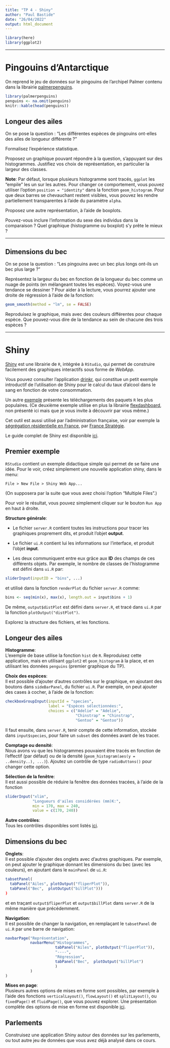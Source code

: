 ```yaml
---
title: "TP 4 - Shiny"
author: "Paul Bastide"
date: "26/04/2022"
output: html_document
---
```


```r
library(here)
library(ggplot2)
```

-----

# Pingouins d'Antarctique

On reprend le jeu de données sur le pingouins de l'archipel Palmer
contenu dans la librairie [palmerpenguins](https://allisonhorst.github.io/palmerpenguins/index.html).

```r
library(palmerpenguins)
penguins <- na.omit(penguins)
knitr::kable(head(penguins))
```

## Longeur des ailes

On se pose la question : 
"Les différentes espèces de pingouins ont-elles des ailes de longueur différente ?"

Formalisez l'expérience statistique.

Proposez un graphique pouvant répondre à la question, s'appuyant sur
des histogrammes.
Justifiez vos choix de représentation, en particulier la largeur des classes.

**Note**: Par défaut, lorsque plusieurs histogramme sont tracés, `ggplot` les
"empile" les un sur les autres. Pour changer ce comportement, vous pouvez utiliser
l'option `position = "identity"` dans la fonction `geom_histogram`.
Pour que deux barres se chevauchant restent visibles, vous pouvez les rendre partiellement
transparentes à l'aide du paramètre `alpha`.

Proposez une autre représentation, à l'aide de boxplots.

Pouvez-vous inclure l'information du sexe des individus dans la comparaison ?
Quel graphique (histogramme ou boxplot) s'y prête le mieux ?

-----

## Dimensions du bec

On se pose la question : 
"Les pingouins avec un bec plus longs ont-ils un bec plus large ?"

Représentez la largeur du bec en fonction de la longueur du bec comme un nuage de
points (en mélangeant toutes les espèces).
Voyez-vous une tendance se dessiner ?
Pour aider à la lecture, vous pourrez ajouter une droite de régression à l'aide
de la fonction:
```r
geom_smooth(method = "lm", se = FALSE)
```

Reproduisez le graphique, mais avec des couleurs différentes pour chaque espèce.
Que pouvez-vous dire de la tendance au sein de chacune des trois espèces ?

-----

# Shiny

[Shiny](https://shiny.rstudio.com/) est une librairie de `R`, intégrée à `RStudio`,
qui permet de construire facilement des graphiques interactifs sous forme de 
*WebApp*.

Vous pouvez consulter l'application [drinkr](https://gallery.shinyapps.io/drinkr/),
qui constitue un petit exemple introductif de l'utilisation de Shiny pour
le calcul du taux d'alcool dans le sang en fonction de votre consommation.

Un autre [exemple](https://jjallaire.shinyapps.io/shiny-crandash/) 
présente les téléchargements des paquets `R` les plus populaires.
(Ce deuxième exemple utilise en plus la librairie 
[flexdashboard](https://pkgs.rstudio.com/flexdashboard/articles/shiny.html),
non présenté ici mais que je vous invite à découvrir par vous même.)

Cet outil est aussi utilisé par l'administration française, voir par
exemple la [ségrégation résidentielle en France](https://francestrategie.shinyapps.io/app_seg/),
par [France Stratégie](https://www.strategie.gouv.fr/).

Le guide complet de Shiny est disponible [ici](https://shiny.rstudio.com/tutorial/).

## Premier exemple

`RStudio` contient un exemple didactique simple qui permet de se faire une idée.
Pour le voir, créez simplement une nouvelle application shiny, dans le menu:
```
File > New File > Shiny Web App...
```
(On supposera par la suite que vous avez choisi l'option "Multiple Files".)

Pour voir le résultat, vous pouvez simplement cliquer sur le bouton
`Run App` en haut à droite.

**Structure générale**:

- Le fichier `server.R` contient toutes les instructions pour tracer les graphiques
proprement dits, et produit l'objet **output**.

- Le fichier `ui.R` contient lui les informations sur l'interface, et produit
l'objet **input**.

- Les deux communiquent entre eux grâce aux **ID** des champs de ces différents objets.
Par exemple, le nombre de classes de l'histogramme est défini dans `ui.R`
par:
```r
sliderInput(inputID = "bins", ...)
```
et utilisé dans la fonction `renderPlot` du fichier `server.R` comme:
```r
bins <- seq(min(x), max(x), length.out = input$bins + 1)
```
De même, `output$distPlot` est défini dans `server.R`, et tracé dans `ui.R`
par la fonction `plotOutput("distPlot")`.

Explorez la structure des fichiers, et les fonctions.

## Longeur des ailes

**Histogramme**:  
L'exemple de base utilise la fonction `hist` de `R`.
Reproduisez cette application, mais en utilisant `ggplot2` et `geom_histogram`
à la place, et en utilisant les données `penguins` 
(premier graphique du TP).

**Choix des espèces**:  
Il est possible d'ajouter d'autres contrôles sur le graphique,
en ajoutant des boutons dans `sideBarPanel`, du fichier `ui.R`.
Par exemple, on peut ajouter des cases à cocher, à l'aide de la fonction:
```r
checkboxGroupInput(inputId = "species",
                   label = "Espèces sélectionnées:",
                   choices = c("Adelie" = "Adelie",
                               "Chinstrap" = "Chinstrap",
                               "Gentoo" = "Gentoo"))
```
Il faut ensuite, dans `server.R`, tenir compte de cette information,
stockée dans `input$species`, pour faire un `subset` des données avant de les tracer.

**Comptage ou densité**:  
Nous avons vu que les histogrammes pouvaient être tracés en fonction de l'effectif
(par défaut) ou de la densité (`geom_histogram(aes(y = ..density..), ...)`).
Ajoutez un contrôle de type `radioButtons()` pour changer cette option.

**Sélection de la fenêtre**:  
Il est aussi possible de réduire la fenêtre des données tracées,
à l'aide de la fonction
```r
sliderInput("xlim",
            "Longueurs d'ailes considérées (mm)K:",
            min = 170, max = 240,
            value = c(170, 240))
```

**Autre contrôles**:  
Tous les contrôles disponibles sont listés 
[ici](https://shiny.rstudio.com/tutorial/written-tutorial/lesson3/).

## Dimensions du bec

**Onglets**:  
Il est possible d'ajouter des onglets avec d'autres graphiques.
Par exemple, on peut ajouter le graphique donnant les dimensions du bec
(avec les couleurs),
en ajoutant dans le `mainPanel` de `ui.R`:
```r
tabsetPanel(
  tabPanel("Ailes", plotOutput("fliperPlot")),
  tabPanel("Bec",  plotOutput("billPlot")))
)
```
et en traçant `output$fliperPlot` et `output$billPlot` dans `server.R`
de la même manière que précédemment.

**Navigation**:  
Il est possible de changer la navigation, en remplaçant le `tabsetPanel` de `ui.R`
par une barre de navigation:
```r
navbarPage("Représentation",
           navbarMenu("Histogrammes",
                      tabPanel("Ailes", plotOutput("fliperPlot")),
                      "----",
                      "Régression",
                      tabPanel("Bec",  plotOutput("billPlot")
                      )
           )
)
```


**Mises en page**:  
Plusieurs autres options de mises en forme sont possibles, 
par exemple à l'aide des fonctions 
`verticalLayout()`, `flowLayout()` et `splitLayout()`, ou `fixedPage()` et `fluidPage()`,
que vous pouvez explorer.
Une présentation complète des options de mise en forme est disponible
[ici](https://shiny.rstudio.com/tutorial/written-tutorial/lesson2/).

## Parlements

Construisez une application Shiny autour des données sur les parlements,
ou tout autre jeu de données que vous avez déjà analysé dans ce cours.

